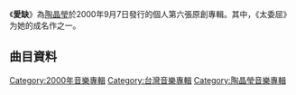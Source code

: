 {{unreferenced|time=2014-02-04T03:45:52+00:00}}
{{Infobox Album
| Name = 愛缺
| Type = 專輯
| Artist = [[陶晶瑩|陶晶瑩]]
| Cover =  
| Released = 2000年9月1日
| Genre = [[華語流行音樂|華語流行音樂]]
| Label = [[豐華唱片|豐華唱片]]
| Last album = [[我變了|我變了]]<br />(1999)
| This album = '''愛缺'''<br />(2000)
| Next album = [[青春_(陶晶莹专辑)|青春]]<br />(2002)
}}

《'''愛缺'''》為[[陶晶瑩|陶晶瑩]]於2000年9月7日發行的個人第六張原創專輯。其中，《太委屈》为她的成名作之一。

==曲目資料==
{{Tracklist
| collapsed = 
| headline = 
| font_size = 
| total_length = 
| all_writing = 
| all_music = 
| all_lyrics = 
| all_arranger = 
| all_producer = 
| all_except = 
| extra_column =

| title1 = Blue
| note1 = 
| longnote1 = 
| music1 = [[曹俊鸿|曹俊鸿]]
| lyrics1 = [[陶晶瑩|陶晶瑩]]
| arranger1 = [[吴庆隆|吴庆隆]]
| producer1 = 曹俊鸿
| extra1 = 
| length1 = 4:52

| title2 = 愛缺
| note2 = 
| longnote2 = 
| music2 = [[童孔|童孔]]
| lyrics2 = 童孔
| arranger2 = [[林暐哲|林暐哲]]
| producer2 = 林暐哲
| extra2 = 
| length2 = 4:12

| title3 = 太委屈
| note3 = 
| longnote3 = 
| music3 = [[郑华娟|郑华娟]]
| lyrics3 = 郑华娟
| arranger3 = Mickey/陈伟
| producer3 = [[陈伟|陈伟]]
| extra3 = 
| length3 = 4:50

| title4 =  十天又三天
| note4 = 
| longnote4 = 三洋机车 “Smile 心情125” 广告主题曲
| music4 = 曹俊鸿
| lyrics4 = [[许常德|许常德]]<br>陶晶瑩
| arranger4 = [[锺兴民|锺兴民]]
| producer4 = 曹俊鸿
| extra4 = 
| length4 = 4:25

| title5 = 那些日子
| note5 = 
| longnote5 = 
| music5 = [[袁惟仁|袁惟仁]]
| lyrics5 = 袁惟仁
| arranger5 = [[江建民|江建民]]
| producer5 = 袁惟仁
| extra5 = 
| length5 = 4:26

| title6 = 不要臉
| note6 = 
| longnote6 = 
| music6 = 陶晶瑩
| lyrics6 = 陶晶瑩
| arranger6 = [[吕绍淳|吕绍淳]]
| producer6 = [[黄韵玲|黄韵玲]]
| extra6 = 
| length6 = 5:36

| title7 = 依賴
| note7 = 
| longnote7 = 
| music7 = [[蔡健雅|蔡健雅]]
| lyrics7 = 蔡健雅
| arranger7 = 董运昌
| producer7 = 林暐哲
| extra7 = 
| length7 = 3:37

| title8 = 濃濃的茶
| note8 = 
| longnote8 = 
| music8 = 陶晶瑩
| lyrics8 = 陶晶瑩
| arranger8 = 黄韵玲
| producer8 = 黄韵玲
| extra8 = 
| length8 = 4:24

| title9 = 瘸鳥
| note9 = 
| longnote9 = 
| music9 = [[潘协庆|潘协庆]]
| lyrics9 = 潘协庆
| arranger9 = 黄韵玲
| producer9 = 黄韵玲
| extra9 = 
| length9 = 4:17

| title10 = 冷冷的月光
| note10 = 
| longnote10 = 
| music10 = 陶晶瑩
| lyrics10 = 陶晶瑩
| arranger10 = 陈伟
| producer10 = 陈伟
| extra10 = 
| length10 = 4:40
}}

{{陶晶瑩}}
[[Category:2000年音樂專輯|Category:2000年音樂專輯]]
[[Category:台灣音樂專輯|Category:台灣音樂專輯]]
[[Category:陶晶瑩音樂專輯|Category:陶晶瑩音樂專輯]]